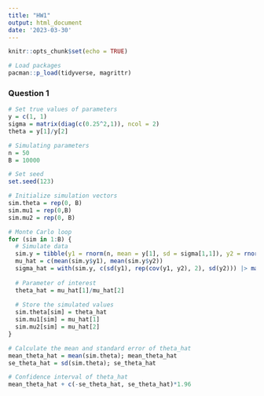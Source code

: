 ```yaml
---
title: "HW1"
output: html_document
date: '2023-03-30'
---
```


```r
knitr::opts_chunk$set(echo = TRUE)
```

```r
# Load packages
pacman::p_load(tidyverse, magrittr)
```

###  Question 1

```r
# Set true values of parameters
y = c(1, 1)
sigma = matrix(diag(c(0.25^2,1)), ncol = 2)
theta = y[1]/y[2]

# Simulating parameters
n = 50
B = 10000

# Set seed
set.seed(123)

# Initialize simulation vectors
sim.theta = rep(0, B)
sim.mu1 = rep(0,B)
sim.mu2 = rep(0, B)

# Monte Carlo loop
for (sim in 1:B) {
  # Simulate data
  sim.y = tibble(y1 = rnorm(n, mean = y[1], sd = sigma[1,1]), y2 = rnorm(n, mean = y[2], sd = sigma[2,2]))
  mu_hat = c(mean(sim.y$y1), mean(sim.y$y2))
  sigma_hat = with(sim.y, c(sd(y1), rep(cov(y1, y2), 2), sd(y2))) |> matrix(ncol = 2)
  
  # Parameter of interest
  theta_hat = mu_hat[1]/mu_hat[2]
  
  # Store the simulated values 
  sim.theta[sim] = theta_hat
  sim.mu1[sim] = mu_hat[1]
  sim.mu2[sim] = mu_hat[2]
}

# Calculate the mean and standard error of theta_hat
mean_theta_hat = mean(sim.theta); mean_theta_hat
se_theta_hat = sd(sim.theta); se_theta_hat

# Confidence interval of theta_hat
mean_theta_hat + c(-se_theta_hat, se_theta_hat)*1.96
```



